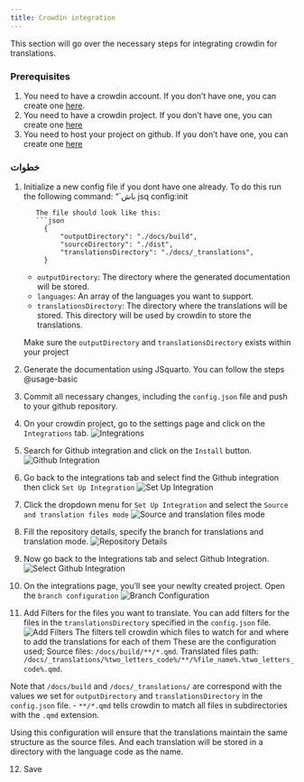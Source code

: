 ```yaml
--- 
title: Crowdin integration 
---
```


This section will go over the necessary steps for integrating crowdin for translations.

### Prerequisites
1. You need to have a crowdin account. If you don't have one, you can create one [here](https://crowdin.com/).
2. You need to have a crowdin project. If you don't have one, you can create one [here](https://crowdin.com/project/create)
3. You need to host your project on github. If you don't have one, you can create one [here](https://github.com)

### خطوات
1. Initialize a new config file if you dont have one already. 
   To do this run the following command:
   “`باش
   jsq config:init
   ```
   The file should look like this:
   ```json
        {
            "outputDirectory": "./docs/build",
            "sourceDirectory": "./dist",
            "translationsDirectory": "./docs/_translations",
        }
    ```
    
    - `outputDirectory`: The directory where the generated documentation will be stored.
    - `languages`: An array of the languages you want to support.
    - `translationsDirectory`: The directory where the translations will be stored. This directory will be used by crowdin to store the translations.
    
    Make sure the `outputDirectory` and `translationsDirectory` exists within your project
2. Generate the documentation using JSquarto. You can follow the steps @usage-basic
3. Commit all necessary changes, including the `config.json` file and push to your github repository.
4. On your crowdin project, go to the settings page and click on the `Integrations` tab.
   ![Integrations](../images/open_integrations_tab.png){fig-align='center'}
5. Search for Github integration and click on the `Install` button.
   ![Github Integration](../images/search_github_integration.png){fig-align='center'}
6. Go back to the integrations tab and select find the Github integration then click `Set Up Integration`
   ![Set Up Integration](../images/open_integrations_tab.png){fig-align='center'}
7. Click the dropdown menu for `Set Up Integration` and select the `Source and translation files mode`
   ![Source and translation files mode](../images/source_translation_mode.png){fig-align='center'}
8. Fill the repository details, specify the branch for translations and translation mode.
   ![Repository Details](../images/select_github_repo.png){fig-align='center'}
9. Now go back to the Integrations tab and select Github Integration.
   ![Select Github Integration](../images/goto_github_integration.png){fig-align='center'}
10. On the integrations page, you'll see your newlty created project. Open the `branch configuration`
   ![Branch Configuration](../images/branch_configuration.png){fig-align='center'}
11. Add Filters for the files you want to translate. You can add filters for the files in the `translationsDirectory` specified in the `config.json` file.
   ![Add Filters](../images/add_filters.png){fig-align='center'}
   The filters tell crowdin which files to watch for and where to add the translations for each of them
   These are the configuration used;
   Source files: `/docs/build/**/*.qmd`. 
   Translated files path: `/docs/_translations/%two_letters_code%/**/%file_name%.%two_letters_code%.qmd`.

   Note that `/docs/build`  and `/docs/_translations/` are correspond with the values we set for `outputDirectory` and `translationsDirectory`  in the `config.json` file.
   -  `**/*.qmd` tells crowdin to match all files in subdirectories with the `.qmd` extension.

Using this configuration will ensure that the translations maintain the same structure as the source files.
And each translation will be stored in a directory with the language code as the name.

12. Save

